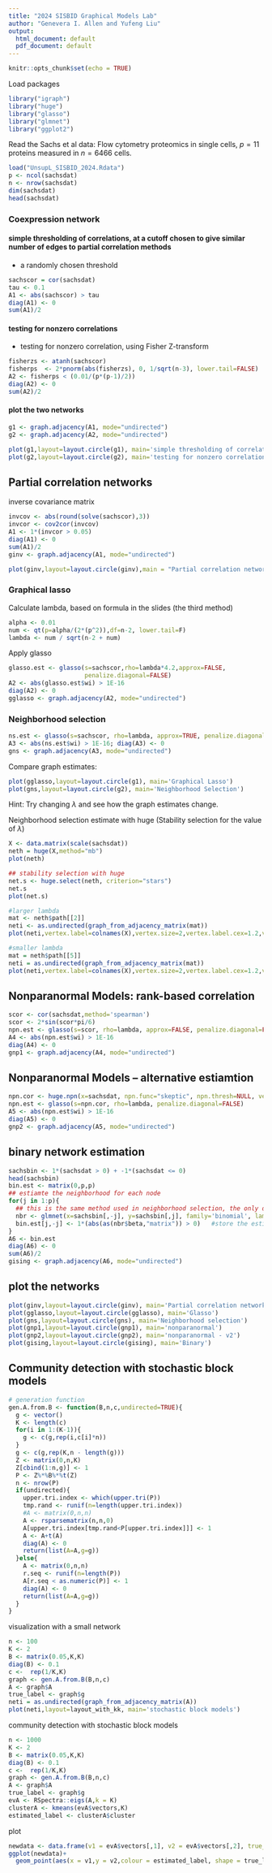```yaml
---
title: "2024 SISBID Graphical Models Lab"
author: "Genevera I. Allen and Yufeng Liu"
output:
  html_document: default
  pdf_document: default
---
```


```r
knitr::opts_chunk$set(echo = TRUE)
```

Load packages
```r

library("igraph")
library("huge")
library("glasso")
library("glmnet")
library("ggplot2")
```

Read the Sachs et al data: Flow cytometry proteomics in single cells, $p = 11$ proteins measured in $n = 6466$ cells.
```r
load("UnsupL_SISBID_2024.Rdata")
p <- ncol(sachsdat)
n <- nrow(sachsdat)
dim(sachsdat)
head(sachsdat)
```


### Coexpression network 
#### simple thresholding of correlations, at a cutoff chosen to give similar number of edges to partial correlation methods  
* a randomly chosen threshold
```r
sachscor = cor(sachsdat)
tau <- 0.1
A1 <- abs(sachscor) > tau
diag(A1) <- 0
sum(A1)/2
```


#### testing for nonzero correlations     
* testing for nonzero correlation, using Fisher Z-transform
```r
fisherzs <- atanh(sachscor)
fisherps  <- 2*pnorm(abs(fisherzs), 0, 1/sqrt(n-3), lower.tail=FALSE)
A2 <- fisherps < (0.01/(p*(p-1)/2))
diag(A2) <- 0
sum(A2)/2
```


#### plot the two networks
```r
g1 <- graph.adjacency(A1, mode="undirected")
g2 <- graph.adjacency(A2, mode="undirected")
```

```r
plot(g1,layout=layout.circle(g1), main='simple thresholding of correlations')
plot(g2,layout=layout.circle(g2), main='testing for nonzero correlations')

```

## Partial correlation networks  
inverse covariance matrix
```r
invcov <- abs(round(solve(sachscor),3)) 
invcor <- cov2cor(invcov)
A1 <- 1*(invcor > 0.05)
diag(A1) <- 0
sum(A1)/2
ginv <- graph.adjacency(A1, mode="undirected")
```

```r
plot(ginv,layout=layout.circle(ginv),main = "Partial correlation networks")
```

### Graphical lasso  
Calculate lambda, based on formula in the slides (the third method)
```r
alpha <- 0.01
num <- qt(p=alpha/(2*(p^2)),df=n-2, lower.tail=F)
lambda <- num / sqrt(n-2 + num)
```

Apply glasso
```r
glasso.est <- glasso(s=sachscor,rho=lambda*4.2,approx=FALSE,
                     penalize.diagonal=FALSE)
A2 <- abs(glasso.est$wi) > 1E-16
diag(A2) <- 0
gglasso <- graph.adjacency(A2, mode="undirected")
```

### Neighborhood selection
```r
ns.est <- glasso(s=sachscor, rho=lambda, approx=TRUE, penalize.diagonal=FALSE)
A3 <- abs(ns.est$wi) > 1E-16; diag(A3) <- 0
gns <- graph.adjacency(A3, mode="undirected")
```

Compare graph estimates:
```r
plot(gglasso,layout=layout.circle(g1), main='Graphical Lasso')
plot(gns,layout=layout.circle(g2), main='Neighborhood Selection')
```

Hint: Try changing $\lambda$ and see how the graph estimates change.


Neighborhood selection estimate with huge (Stability selection for the value of $\lambda$)  
```r
X <- data.matrix(scale(sachsdat))
neth = huge(X,method="mb")
plot(neth)
```


```r
## stability selection with huge
net.s <- huge.select(neth, criterion="stars")
net.s
plot(net.s)
```


```r
#larger lambda
mat <- neth$path[[2]]
neti <- as.undirected(graph_from_adjacency_matrix(mat))
plot(neti,vertex.label=colnames(X),vertex.size=2,vertex.label.cex=1.2,vertex.label.dist=1,layout=layout_with_kk)
```


```r
#smaller lambda
mat = neth$path[[5]]
neti = as.undirected(graph_from_adjacency_matrix(mat))
plot(neti,vertex.label=colnames(X),vertex.size=2,vertex.label.cex=1.2,vertex.label.dist=1,layout=layout_with_kk)
```

## Nonparanormal Models: rank-based correlation
```r
scor <- cor(sachsdat,method='spearman')
scor <- 2*sin(scor*pi/6)
npn.est <- glasso(s=scor, rho=lambda, approx=FALSE, penalize.diagonal=FALSE)
A4 <- abs(npn.est$wi) > 1E-16
diag(A4) <- 0
gnp1 <- graph.adjacency(A4, mode="undirected")
```

## Nonparanormal Models -- alternative estiamtion
```r
npn.cor <- huge.npn(x=sachsdat, npn.func="skeptic", npn.thresh=NULL, verbose=FALSE)
npn.est <- glasso(s=npn.cor, rho=lambda, penalize.diagonal=FALSE)
A5 <- abs(npn.est$wi) > 1E-16
diag(A5) <- 0
gnp2 <- graph.adjacency(A5, mode="undirected")
```

## binary network estimation
```r
sachsbin <- 1*(sachsdat > 0) + -1*(sachsdat <= 0)
head(sachsbin)
bin.est <- matrix(0,p,p)
## estiamte the neighborhood for each node 
for(j in 1:p){
  ## this is the same method used in neighborhood selection, the only difference is 'family'
  nbr <- glmnet(x=sachsbin[,-j], y=sachsbin[,j], family='binomial', lambda=lambda) 
  bin.est[j,-j] <- 1*(abs(as(nbr$beta,"matrix")) > 0)	#store the estimates in jth row of matrix
}
A6 <- bin.est
diag(A6) <- 0
sum(A6)/2
gising <- graph.adjacency(A6, mode="undirected")
```

## plot the networks
```r
plot(ginv,layout=layout.circle(ginv), main='Partial correlation networks')
plot(gglasso,layout=layout.circle(gglasso), main='Glasso')
plot(gns,layout=layout.circle(gns), main='Neighborhood selection')
plot(gnp1,layout=layout.circle(gnp1), main='nonparanormal')
plot(gnp2,layout=layout.circle(gnp2), main='nonparanormal - v2')
plot(gising,layout=layout.circle(gising), main='Binary')
```


<!-- ## WGCNA package  -->

<!-- ```{r} -->
<!-- # construct a weighted network -->
<!-- adj_wgcna <- adjacency(sachsdat,power = 6) -->
<!-- ``` -->

<!-- compare with correlation matrix and thresholded correlation matrix -->
<!-- ```{r} -->
<!-- heatmap(adj_wgcna,main = "weighted correlation matrix by WGCNA") -->

<!-- colnames(sachscor) = colnames(sachsdat) -->
<!-- rownames(sachscor) = colnames(sachsdat) -->
<!-- heatmap(sachscor,main = "correlation matrix") -->

<!-- thresholded_correlation <- sachscor*(abs(sachscor) > 0.1) -->
<!-- colnames(thresholded_correlation) = colnames(sachsdat) -->
<!-- rownames(thresholded_correlation) = colnames(sachsdat) -->
<!-- heatmap(thresholded_correlation, main = "thresholded correlation matrix") -->
<!-- ``` -->


## Community detection with stochastic block models

```r
# generation function
gen.A.from.B <- function(B,n,c,undirected=TRUE){
  g <- vector()
  K <- length(c)
  for(i in 1:(K-1)){
    g <- c(g,rep(i,c[i]*n))
  }
  g <- c(g,rep(K,n - length(g)))
  Z <- matrix(0,n,K)
  Z[cbind(1:n,g)] <- 1
  P <- Z%*%B%*%t(Z)
  n <- nrow(P)
  if(undirected){
    upper.tri.index <- which(upper.tri(P))
    tmp.rand <- runif(n=length(upper.tri.index))
    #A <- matrix(0,n,n)
    A <- rsparsematrix(n,n,0)
    A[upper.tri.index[tmp.rand<P[upper.tri.index]]] <- 1
    A <- A+t(A)
    diag(A) <- 0
    return(list(A=A,g=g)) 
  }else{
    A <- matrix(0,n,n)
    r.seq <- runif(n=length(P))
    A[r.seq < as.numeric(P)] <- 1
    diag(A) <- 0
    return(list(A=A,g=g)) 
  }
}
```


visualization with a small network
```r
n <- 100
K <- 2
B <- matrix(0.05,K,K)
diag(B) <- 0.1
c <-  rep(1/K,K)
graph <- gen.A.from.B(B,n,c)
A <- graph$A
true_label <- graph$g
neti = as.undirected(graph_from_adjacency_matrix(A))
plot(neti,layout=layout_with_kk, main='stochastic block models')
```

community detection with stochastic block models
```r
n <- 1000
K <- 2
B <- matrix(0.05,K,K)
diag(B) <- 0.1
c <-  rep(1/K,K)
graph <- gen.A.from.B(B,n,c)
A <- graph$A
true_label <- graph$g
evA <- RSpectra::eigs(A,k = K)
clusterA <- kmeans(evA$vectors,K)
estimated_label <- clusterA$cluster
```

plot
```r
newdata <- data.frame(v1 = evA$vectors[,1], v2 = evA$vectors[,2], true_label = as.factor(true_label), estimated_label =  as.factor(estimated_label))
ggplot(newdata)+
  geom_point(aes(x = v1,y = v2,colour = estimated_label, shape = true_label))
```



